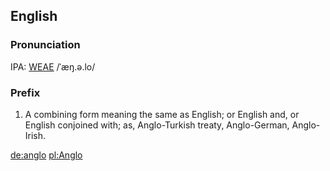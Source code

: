 ==English==
===Pronunciation===
IPA: [[WEAE]] /ˈæŋ.ə.lo/

===Prefix===
# A combining form meaning the same as English; or English and, or English conjoined with; as, Anglo-Turkish treaty, Anglo-German, Anglo-Irish.
<!-- material copied from Webster's Revised Unabridged Dictionary (1913) -->

[[de:anglo]]
[[pl:Anglo]]
